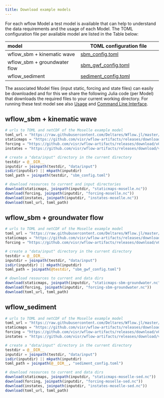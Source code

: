 ```yaml
---
title: Download example models
---
```


For each wflow Model a test model is available that can help to understand the data
requirements and the usage of each Model. The TOML configuration file per available model are
listed in the Table below:

|  model  | TOML configuration file |
|:--------------- | ------------------|
| wflow\_sbm + kinematic wave | [sbm_config.toml](https://raw.githubusercontent.com/Deltares/Wflow.jl/master/Wflow/test/sbm_config.toml) |
| wflow\_sbm + groundwater flow | [sbm\_gwf\_config.toml](https://raw.githubusercontent.com/Deltares/Wflow.jl/master/Wflow/test/sbm_gwf_config.toml) |
| wflow_sediment | [sediment_config.toml](https://raw.githubusercontent.com/Deltares/Wflow.jl/master/Wflow/test/sediment_config.toml) |

The associated Model files (input static, forcing and state files) can easily be downloaded and
for this we share the following Julia code (per Model) that downloads the required files to
your current working directory. For running these test model see also [Usage](./running_wflow.qmd#running-a-simulation)
and [Command Line Interface](./running_wflow.qmd#using-the-command-line-interface).

## wflow\_sbm + kinematic wave
```julia
# urls to TOML and netCDF of the Moselle example model
toml_url = "https://raw.githubusercontent.com/Deltares/Wflow.jl/master/Wflow/test/sbm_config.toml"
staticmaps = "https://github.com/visr/wflow-artifacts/releases/download/v0.2.9/staticmaps-moselle.nc"
forcing = "https://github.com/visr/wflow-artifacts/releases/download/v0.2.6/forcing-moselle.nc"
instates = "https://github.com/visr/wflow-artifacts/releases/download/v0.2.6/instates-moselle.nc"

# create a "data/input" directory in the current directory
testdir = @__DIR__
inputdir = joinpath(testdir, "data/input")
isdir(inputdir) || mkpath(inputdir)
toml_path = joinpath(testdir, "sbm_config.toml")

# download resources to current and input directories
download(staticmaps, joinpath(inputdir, "staticmaps-moselle.nc"))
download(forcing, joinpath(inputdir, "forcing-moselle.nc"))
download(instates, joinpath(inputdir, "instates-moselle.nc"))
download(toml_url, toml_path)
```

## wflow\_sbm + groundwater flow
```julia
# urls to TOML and netCDF of the Moselle example model
toml_url = "https://raw.githubusercontent.com/Deltares/Wflow.jl/master/Wflow/test/sbm_gwf_config.toml"
staticmaps = "https://github.com/visr/wflow-artifacts/releases/download/v0.2.3/staticmaps-sbm-groundwater.nc"
forcing = "https://github.com/visr/wflow-artifacts/releases/download/v0.2.1/forcing-sbm-groundwater.nc"

# create a "data/input" directory in the current directory
testdir = @__DIR__
inputdir = joinpath(testdir, "data/input")
isdir(inputdir) || mkpath(inputdir)
toml_path = joinpath(@testdir, "sbm_gwf_config.toml")

# download resources to current and data dirs
download(staticmaps, joinpath(inputdir, "staticmaps-sbm-groundwater.nc"))
download(forcing, joinpath(inputdir, "forcing-sbm-groundwater.nc"))
download(toml_url, toml_path)
```

## wflow\_sediment
```julia
# urls to TOML and netCDF of the Moselle example model
toml_url = "https://raw.githubusercontent.com/Deltares/Wflow.jl/master/Wflow/test/sediment_config.toml"
staticmaps = "https://github.com/visr/wflow-artifacts/releases/download/v0.3.0/staticmaps-moselle-sed.nc"
forcing = "https://github.com/visr/wflow-artifacts/releases/download/v0.2.3/forcing-moselle-sed.nc"
instates = "https://github.com/visr/wflow-artifacts/releases/download/v0.3.0/instates-moselle-sed.nc"

# create a "data/input" directory in the current directory
testdir = @__DIR__
inputdir = joinpath(testdir, "data/input")
isdir(inputdir) || mkpath(inputdir)
toml_path = joinpath(@__DIR__, "sediment_config.toml")

# download resources to current and data dirs
download(staticmaps, joinpath(inputdir, "staticmaps-moselle-sed.nc"))
download(forcing, joinpath(inputdir, "forcing-moselle-sed.nc"))
download(instates, joinpath(inputdir, "instates-moselle-sed.nc"))
download(toml_url, toml_path)
```
